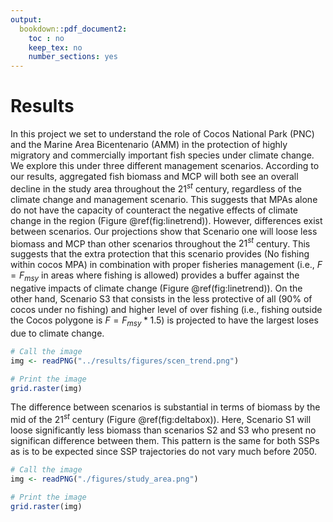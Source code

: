 ```yaml
---
output:
  bookdown::pdf_document2:
    toc : no
    keep_tex: no
    number_sections: yes
---
```



# Results

In this project we set to understand the role of Cocos National Park (PNC) and the Marine Area Bicentenario (AMM) in the protection of highly migratory and commercially important fish species under climate change. We explore this under three different management scenarios. According to our results, aggregated fish biomass and MCP will both see an overall decline in the study area throughout the $21^{st}$ century, regardless of the climate change and management scenario. This suggests that MPAs alone do not have the capacity of counteract the negative effects of climate change in the region (Figure \@ref(fig:linetrend)). However, differences exist between scenarios. Our projections show that Scenario one will loose less biomass and MCP than other scenarios throughout the $21^{st}$ century. This suggests that the extra protection that this scenario provides (No fishing within cocos MPA) in combination with proper fisheries management (i.e., $F=F_{msy}$ in areas where fishing is allowed) provides a buffer against the negative impacts of climate change (Figure \@ref(fig:linetrend)). On the other hand, Scenario S3 that consists in the less protective of all (90% of cocos under no fishing) and higher level of over fishing (i.e., fishing outside the Cocos polygone is $F=F_{msy}*1.5$) is projected to have the largest loses due to climate change.


```r

# Call the image
img <- readPNG("../results/figures/scen_trend.png")

# Print the image
grid.raster(img)
```


The difference between scenarios is substantial in terms of biomass by the mid of the $21^{st}$ century (Figure \@ref(fig:deltabox)). Here, Scenario S1 will loose significantly less biomass than scenarios S2 and S3 who present no significan difference between them. This pattern is the same for both SSPs as is to be expected since SSP trajectories do not vary much before 2050.



```r

# Call the image
img <- readPNG("./figures/study_area.png")

# Print the image
grid.raster(img)
```

